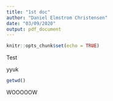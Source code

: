 ```yaml
---
title: "1st doc"
author: "Daniel Elmstrom Christensen"
date: "03/09/2020"
output: pdf_document
---
```


```r
knitr::opts_chunk$set(echo = TRUE)
```

Test

yyuk

```r
getwd()
```

WOOOOOW